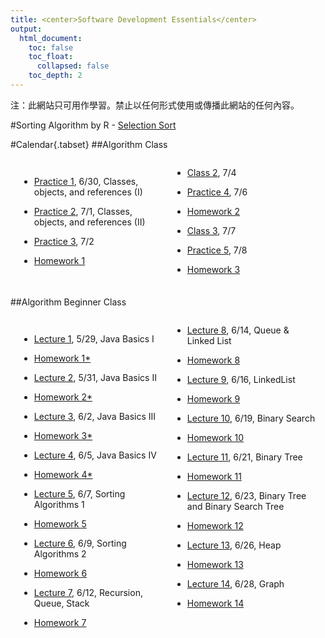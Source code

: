 ```yaml
---
title: <center>Software Development Essentials</center>
output:
  html_document:
    toc: false
    toc_float: 
      collapsed: false
    toc_depth: 2
---
```

<style>
.two-column {
  padding: 1em;
  -moz-column-count: 2;
  -moz-column-gap: 1em;
  -webkit-column-count: 2;
  -webkit-column-gap: 1em;
  column-count: 2;
  column-gap: 1em;
}
</style>

注：此網站只可用作學習。禁止以任何形式使用或傳播此網站的任何內容。

#Sorting Algorithm by R
- [Selection Sort](Sorting.html)

#Calendar{.tabset}
##Algorithm Class

<div class="two-column">

- [Practice 1](Algorithm_Class_1_Practice.html), 6/30, Classes, objects, and references (I)
- [Practice 2](Algorithm_Class_2_Practice.html), 7/1, Classes, objects, and references (II)
- [Practice 3](Algorithm_Class_3_Practice.html), 7/2
- [Homework 1](Algorithm_Class_1_hw.html)

- [Class 2](Algorithm_Class_2_Lecture.html), 7/4
- [Practice 4](Algorithm_Class_4_Practice.html), 7/6
- [Homework 2](Algorithm_Class_2_hw.html)

- [Class 3](Algorithm_Class_3_Lecture.html), 7/7
- [Practice 5](Algorithm_Class_5_Practice.html), 7/8
- [Homework 3](Algorithm_Class_3_hw.html)

</div>

##Algorithm Beginner Class

<div class="two-column">

- [Lecture 1](Algorithm_Beginner_Class_1_Lec.html), 5/29, Java Basics I
- [Homework 1*](Algorithm_Beginner_Class_1_hw.html)

- [Lecture 2](Algorithm_Beginner_Class_2_Lec.html), 5/31, Java Basics II
- [Homework 2*](Algorithm_Beginner_Class_2_hw.html)

- [Lecture 3](Algorithm_Beginner_Class_3_Lec.html), 6/2, Java Basics III
- [Homework 3*](Algorithm_Beginner_Class_3_hw.html)

- [Lecture 4](Algorithm_Beginner_Class_4_Lec.html), 6/5, Java Basics IV
- [Homework 4*](Algorithm_Beginner_Class_4_hw.html)

- [Lecture 5](Algorithm_Beginner_Class_5_Lec.html), 6/7, Sorting Algorithms 1
- [Homework 5](Algorithm_Beginner_Class_5_hw.html)

- [Lecture 6](Algorithm_Beginner_Class_6_Lec.html), 6/9, Sorting Algorithms 2
- [Homework 6](Algorithm_Beginner_Class_6_hw.html)

- [Lecture 7](Algorithm_Beginner_Class_7_Lec.html), 6/12, Recursion, Queue, Stack
- [Homework 7](Algorithm_Beginner_Class_7_hw.html)

- [Lecture 8](Algorithm_Beginner_Class_8_Lec.html), 6/14, Queue & Linked List
- [Homework 8](Algorithm_Beginner_Class_8_hw.html)

- [Lecture 9](Algorithm_Beginner_Class_9_Lec.html), 6/16, LinkedList
- [Homework 9](Algorithm_Beginner_Class_9_hw.html)

- [Lecture 10](Algorithm_Beginner_Class_10_Lec.html), 6/19, Binary Search
- [Homework 10](Algorithm_Beginner_Class_10_hw.html)

- [Lecture 11](Algorithm_Beginner_Class_11_Lec.html), 6/21, Binary Tree
- [Homework 11](Algorithm_Beginner_Class_11_hw.html)

- [Lecture 12](Algorithm_Beginner_Class_12_Lec.html), 6/23, Binary Tree and Binary Search Tree
- [Homework 12](Algorithm_Beginner_Class_12_hw.html)

- [Lecture 13](Algorithm_Beginner_Class_13_Lec.html), 6/26, Heap
- [Homework 13](Algorithm_Beginner_Class_13_hw.html)

- [Lecture 14](Algorithm_Beginner_Class_14_Lec.html), 6/28, Graph
- [Homework 14](Algorithm_Beginner_Class_14_hw.html)

</div>
